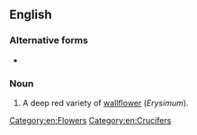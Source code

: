 {{also|bloody-warrior}}

==English==

===Alternative forms===
* {{l|en|bloody-warrior}}

===Noun===
{{en-noun}}

# A deep red variety of [[wallflower]] (''Erysimum'').

[[Category:en:Flowers]]
[[Category:en:Crucifers]]